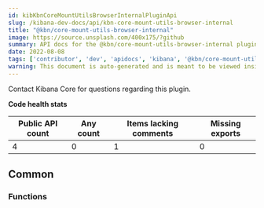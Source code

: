 ```yaml
---
id: kibKbnCoreMountUtilsBrowserInternalPluginApi
slug: /kibana-dev-docs/api/kbn-core-mount-utils-browser-internal
title: "@kbn/core-mount-utils-browser-internal"
image: https://source.unsplash.com/400x175/?github
summary: API docs for the @kbn/core-mount-utils-browser-internal plugin
date: 2022-08-08
tags: ['contributor', 'dev', 'apidocs', 'kibana', '@kbn/core-mount-utils-browser-internal']
warning: This document is auto-generated and is meant to be viewed inside our experimental, new docs system. Reach out in #docs-engineering for more info.
---
```




Contact Kibana Core for questions regarding this plugin.

**Code health stats**

| Public API count  | Any count | Items lacking comments | Missing exports |
|-------------------|-----------|------------------------|-----------------|
| 4 | 0 | 1 | 0 |

## Common

### Functions
<DocDefinitionList data={kbnCoreMountUtilsBrowserInternalObj.common.functions}/>

